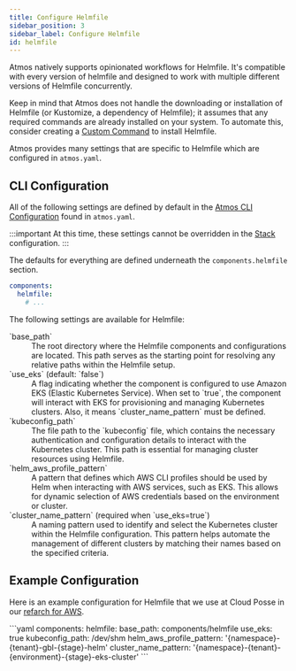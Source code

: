 ```yaml
---
title: Configure Helmfile
sidebar_position: 3
sidebar_label: Configure Helmfile
id: helmfile
---
```


<Intro>
Atmos natively supports opinionated workflows for Helmfile. It's compatible with every version of helmfile and designed to work with multiple different versions of Helmfile concurrently.
</Intro>

Keep in mind that Atmos does not handle the downloading or installation of Helmfile (or Kustomize, a dependency of Helmfile); it assumes that any required commands are already installed on your system. To automate this, consider creating a [Custom Command](/core-concepts/custom-commands) to install Helmfile.

Atmos provides many settings that are specific to Helmfile which are configured in `atmos.yaml`.

## CLI Configuration

All of the following settings are defined by default in the [Atmos CLI Configuration](/cli/configuration) found in `atmos.yaml`.

:::important
At this time, these settings cannot be overridden in the [Stack](/core-concepts/stacks/#schema) configuration.
:::

The defaults for everything are defined underneath the `components.helmfile` section.

```yaml
components:
  helmfile:
    # ...
```

The following settings are available for Helmfile:
<dl>

  <dt>`base_path`</dt>
  <dd>The root directory where the Helmfile components and configurations are located. This path serves as the starting point for resolving any relative paths within the Helmfile setup.</dd>

  <dt>`use_eks` (default: `false`)</dt>
  <dd>A flag indicating whether the component is configured to use Amazon EKS (Elastic Kubernetes Service). When set to `true`, the component will interact with EKS for provisioning and managing Kubernetes clusters. Also, it means `cluster_name_pattern` must be defined.</dd>

  <dt>`kubeconfig_path`</dt>
  <dd>The file path to the `kubeconfig` file, which contains the necessary authentication and configuration details to interact with the Kubernetes cluster. This path is essential for managing cluster resources using Helmfile.</dd>

  <dt>`helm_aws_profile_pattern`</dt>
  <dd>A pattern that defines which AWS CLI profiles should be used by Helm when interacting with AWS services, such as EKS. This allows for dynamic selection of AWS credentials based on the environment or cluster.</dd>

  <dt>`cluster_name_pattern` (required when `use_eks=true`)</dt>
  <dd>A naming pattern used to identify and select the Kubernetes cluster within the Helmfile configuration. This pattern helps automate the management of different clusters by matching their names based on the specified criteria.</dd>

</dl>

## Example Configuration

Here is an example configuration for Helmfile that we use at Cloud Posse in our [refarch for AWS](https://docs.cloudposse.com/).

<File title="atmos.yaml">
```yaml
components:
  helmfile:
    base_path: components/helmfile
    use_eks: true
    kubeconfig_path: /dev/shm
    helm_aws_profile_pattern: '{namespace}-{tenant}-gbl-{stage}-helm'
    cluster_name_pattern: '{namespace}-{tenant}-{environment}-{stage}-eks-cluster'
```
</File>
